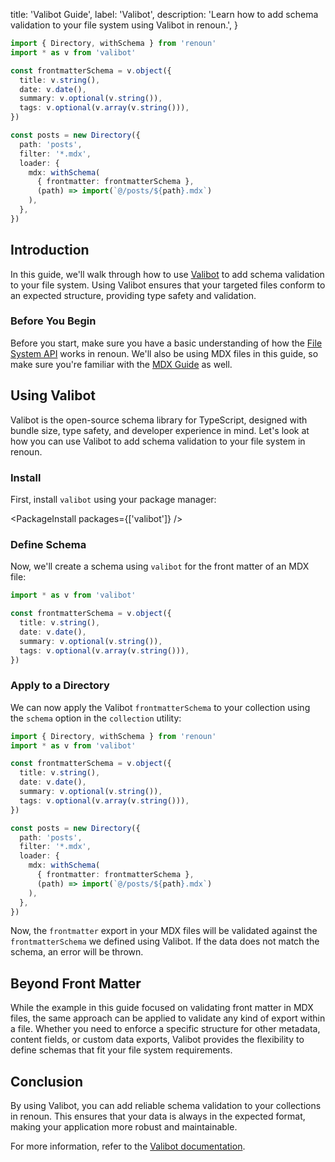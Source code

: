   title: 'Valibot Guide',
  label: 'Valibot',
  description:
    'Learn how to add schema validation to your file system using Valibot in renoun.',
}

```ts
import { Directory, withSchema } from 'renoun'
import * as v from 'valibot'

const frontmatterSchema = v.object({
  title: v.string(),
  date: v.date(),
  summary: v.optional(v.string()),
  tags: v.optional(v.array(v.string())),
})

const posts = new Directory({
  path: 'posts',
  filter: '*.mdx',
  loader: {
    mdx: withSchema(
      { frontmatter: frontmatterSchema },
      (path) => import(`@/posts/${path}.mdx`)
    ),
  },
})
```

## Introduction

In this guide, we'll walk through how to use [Valibot](https://valibot.dev/) to add schema validation to your file system. Using Valibot ensures that your targeted files conform to an expected structure, providing type safety and validation.

### Before You Begin

Before you start, make sure you have a basic understanding of how the [File System API](/utilities/file-system) works in renoun. We'll also be using MDX files in this guide, so make sure you're familiar with the [MDX Guide](/guides/mdx) as well.

## Using Valibot

Valibot is the open-source schema library for TypeScript, designed with bundle size, type safety, and developer experience in mind. Let's look at how you can use Valibot to add schema validation to your file system in renoun.

### Install

First, install `valibot` using your package manager:

<PackageInstall packages={['valibot']} />

### Define Schema

Now, we'll create a schema using `valibot` for the front matter of an MDX file:

```ts
import * as v from 'valibot'

const frontmatterSchema = v.object({
  title: v.string(),
  date: v.date(),
  summary: v.optional(v.string()),
  tags: v.optional(v.array(v.string())),
})
```

### Apply to a Directory

We can now apply the Valibot `frontmatterSchema` to your collection using the `schema` option in the `collection` utility:

```ts highlightedLines="1,11-20"
import { Directory, withSchema } from 'renoun'
import * as v from 'valibot'

const frontmatterSchema = v.object({
  title: v.string(),
  date: v.date(),
  summary: v.optional(v.string()),
  tags: v.optional(v.array(v.string())),
})

const posts = new Directory({
  path: 'posts',
  filter: '*.mdx',
  loader: {
    mdx: withSchema(
      { frontmatter: frontmatterSchema },
      (path) => import(`@/posts/${path}.mdx`)
    ),
  },
})
```

Now, the `frontmatter` export in your MDX files will be validated against the `frontmatterSchema` we defined using Valibot. If the data does not match the schema, an error will be thrown.

## Beyond Front Matter

While the example in this guide focused on validating front matter in MDX files, the same approach can be applied to validate any kind of export within a file. Whether you need to enforce a specific structure for other metadata, content fields, or custom data exports, Valibot provides the flexibility to define schemas that fit your file system requirements.

## Conclusion

By using Valibot, you can add reliable schema validation to your collections in renoun. This ensures that your data is always in the expected format, making your application more robust and maintainable.

For more information, refer to the [Valibot documentation](https://valibot.dev).
